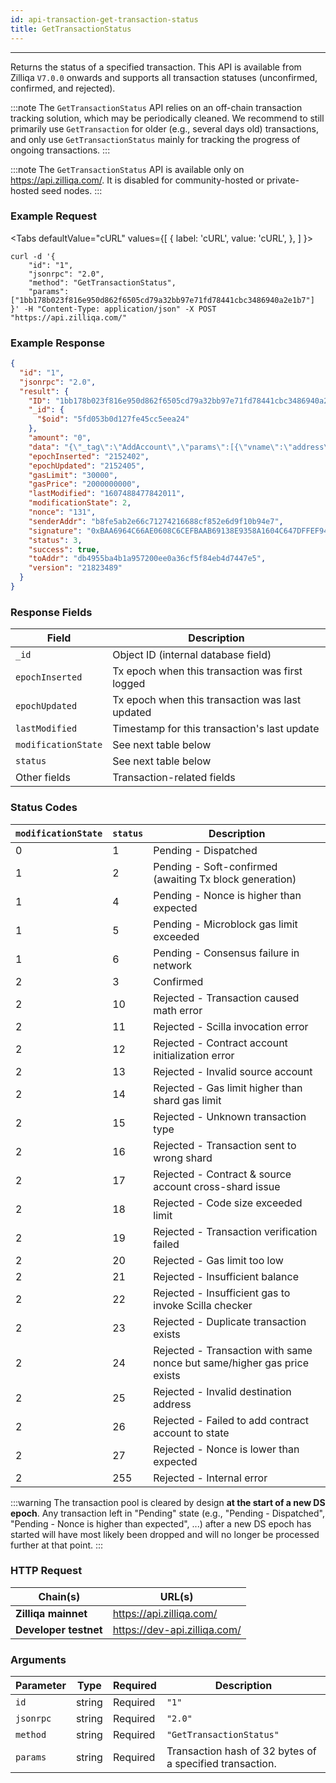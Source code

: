 ```yaml
---
id: api-transaction-get-transaction-status
title: GetTransactionStatus
---
```


---
Returns the status of a specified transaction. This API is available from Zilliqa `V7.0.0` onwards and supports all transaction statuses (unconfirmed, confirmed, and rejected).

:::note
The `GetTransactionStatus` API relies on an off-chain transaction tracking solution, which may be periodically cleaned. We recommend to still primarily use `GetTransaction` for older (e.g., several days old) transactions, and only use `GetTransactionStatus` mainly for tracking the progress of ongoing transactions.
:::

:::note
The `GetTransactionStatus` API is available only on https://api.zilliqa.com/. It is disabled for community-hosted or private-hosted seed nodes.
:::

### Example Request


<Tabs
  defaultValue="cURL"
  values={[
    { label: 'cURL', value: 'cURL', },
  ]
}>

<TabItem value="cURL">

```shell
curl -d '{
    "id": "1",
    "jsonrpc": "2.0",
    "method": "GetTransactionStatus",
    "params": ["1bb178b023f816e950d862f6505cd79a32bb97e71fd78441cbc3486940a2e1b7"]
}' -H "Content-Type: application/json" -X POST "https://api.zilliqa.com/"
```
</TabItem>

</Tabs>

### Example Response

```json
{
  "id": "1",
  "jsonrpc": "2.0",
  "result": {
    "ID": "1bb178b023f816e950d862f6505cd79a32bb97e71fd78441cbc3486940a2e1b7",
    "_id": {
      "$oid": "5fd053b0d127fe45cc5eea24"
    },
    "amount": "0",
    "data": "{\"_tag\":\"AddAccount\",\"params\":[{\"vname\":\"address\",\"type\":\"ByStr20\",\"value\":\"0x0434cdcf27e2294b3539cb6ffe2cc328d7f9757e\"},{\"vname\":\"datetime_added\",\"type\":\"String\",\"value\":\"1607488428\"}]}",
    "epochInserted": "2152402",
    "epochUpdated": "2152405",
    "gasLimit": "30000",
    "gasPrice": "2000000000",
    "lastModified": "1607488477842011",
    "modificationState": 2,
    "nonce": "131",
    "senderAddr": "b8fe5ab2e66c71274216688cf852e6d9f10b94e7",
    "signature": "0xBAA6964C66AE0608C6CEFBAAB69138E9358A1604C647DFFEF94E7022F2AB33D67F70802F71E934A0690BE4BA81CC3866B2FB668B29C528E6B77B1285533A2E2C",
    "status": 3,
    "success": true,
    "toAddr": "db4955ba4b1a957200ee0a36cf5f84eb4d7447e5",
    "version": "21823489"
  }
}
```

### Response Fields

| Field               | Description                                     |
| ------------------- | ----------------------------------------------- |
| `_id`               | Object ID (internal database field)             |
| `epochInserted`     | Tx epoch when this transaction was first logged |
| `epochUpdated`      | Tx epoch when this transaction was last updated |
| `lastModified`      | Timestamp for this transaction's last update    |
| `modificationState` | See next table below                            |
| `status`            | See next table below                            |
| Other fields        | Transaction-related fields                      |

### Status Codes

| `modificationState` | `status` | Description                                                               |
| ------------------- | -------- | -------------------------------------------------------                   |
| 0                   | 1        | Pending - Dispatched                                                      |
| 1                   | 2        | Pending - Soft-confirmed (awaiting Tx block generation)                   |
| 1                   | 4        | Pending - Nonce is higher than expected                                   |
| 1                   | 5        | Pending - Microblock gas limit exceeded                                   |
| 1                   | 6        | Pending - Consensus failure in network                                    |
| 2                   | 3        | Confirmed                                                                 |
| 2                   | 10       | Rejected - Transaction caused math error                                  | 
| 2                   | 11       | Rejected - Scilla invocation error                                        |
| 2                   | 12       | Rejected - Contract account initialization error                          |
| 2                   | 13       | Rejected - Invalid source account                                         |
| 2                   | 14       | Rejected - Gas limit higher than shard gas limit                          |
| 2                   | 15       | Rejected - Unknown transaction type                                       |
| 2                   | 16       | Rejected - Transaction sent to wrong shard                                |
| 2                   | 17       | Rejected - Contract & source account cross-shard issue                    |
| 2                   | 18       | Rejected - Code size exceeded limit                                       |
| 2                   | 19       | Rejected - Transaction verification failed                                |
| 2                   | 20       | Rejected - Gas limit too low                                              |
| 2                   | 21       | Rejected - Insufficient balance                                           |
| 2                   | 22       | Rejected - Insufficient gas to invoke Scilla checker                      |
| 2                   | 23       | Rejected - Duplicate transaction exists                                   |
| 2                   | 24       | Rejected - Transaction with same nonce but same/higher gas price exists   |
| 2                   | 25       | Rejected - Invalid destination address                                    |
| 2                   | 26       | Rejected - Failed to add contract account to state                        |
| 2                   | 27       | Rejected - Nonce is lower than expected                                   |
| 2                   | 255      | Rejected - Internal error                                                 |

:::warning
The transaction pool is cleared by design **at the start of a new DS epoch**. Any transaction left in "Pending" state (e.g., "Pending - Dispatched", "Pending - Nonce is higher than expected", ...) after a new DS epoch has started will have most likely been dropped and will no longer be processed further at that point.
:::

### HTTP Request

| Chain(s)              | URL(s)                       |
| --------------------- | ---------------------------- |
| **Zilliqa mainnet**   | https://api.zilliqa.com/     |
| **Developer testnet** | https://dev-api.zilliqa.com/ |

### Arguments

| Parameter | Type   | Required | Description                                              |
| --------- | ------ | -------- | -------------------------------------------------------- |
| `id`      | string | Required | `"1"`                                                    |
| `jsonrpc` | string | Required | `"2.0"`                                                  |
| `method`  | string | Required | `"GetTransactionStatus"`                                 |
| `params`  | string | Required | Transaction hash of 32 bytes of a specified transaction. |
